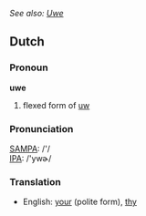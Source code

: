 ''See also: [[Uwe]]''
==Dutch==

===Pronoun===
'''uwe'''
# flexed form of [[uw]]

===Pronunciation===
[[w:SAMPA|SAMPA]]: /'/<br>
[[w:IPA|IPA]]: /'ywɚ/

===Translation===
*English: [[your]] (polite form), [[thy]]